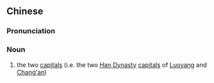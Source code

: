{{also|两京}}
==Chinese==
{{zh-forms|s=两京}}

===Pronunciation===
{{zh-pron
|m=liǎngjīng
|cat=n
}}

===Noun===
{{zh-noun}}

# {{lb|zh|archaic}} the two [[capital]]s (i.e. the two [[w:Han Dynasty|Han Dynasty]] [[capital]]s of [[w:Luoyang|Luoyang]] and [[w:Chang'an|Chang'an]])